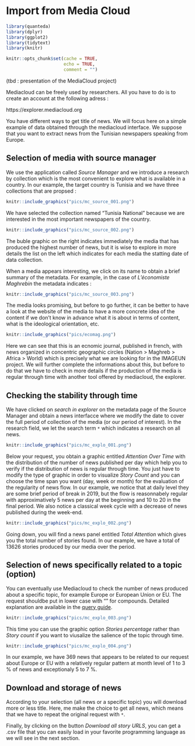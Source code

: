 # Import from Media Cloud {#c11_mediacloud}

```r
library(quanteda)
library(dplyr)
library(ggplot2)
library(tidytext)
library(knitr)

knitr::opts_chunk$set(cache = TRUE,
                      echo = TRUE,
                      comment = "")


```






(tbd : presentation of the MediaCloud project)

Mediacloud can be freely used by researchers. All you have to do is to create an account at the following adress :

https://explorer.mediacloud.org


You have different ways to get title of news. We will focus here on a simple example of data obtained through the mediacloud interface. We suppose that you want to extract news from the Tunisian newspapers speaking from Europe.



## Selection of media with source manager

We use the application called *Source Manager* and we introduce a research by collection which is the most convenient to explore what is available in a country. In our example, the target country is Tunisia and we have three collections that are propsed : 

```r
knitr::include_graphics("pics/mc_source_001.png")
```

We have selected the collection named "Tunisia National" because we are interested in the most important newspapers of the country. 

```r
knitr::include_graphics("pics/mc_source_002.png")
```
The buble graphic on the right indicates immediately the media that has produced the highest number of news, but it is wise to explore in more details the list on the left which indicates for each media the statting date of data collection. 

When a media appears interesting, we click on its name to obtain a brief summary of the metadata. For example, in the case of *L'économiste Maghrebin* the metadata indicates :

```r
knitr::include_graphics("pics/mc_source_003.png")
```

The media looks promising,  but before to go further, it can be better to have a look at the website of the media to have a more concrete idea of the content if we don't know in advance what it is about in terms of content, what is the ideological orientation, etc. 


```r
knitr::include_graphics("pics/ecomag.png")
```

Here we can see that this is an ecnomic journal, published in french, with news organized in concentric geographic circles (Nation > Maghreb > Africa > World) which is precisely what we are looking for in the IMAGEUN project. We will further complete the informations about this, but before to do that we have to check in more details if the production of the media is regular through time with another tool offered by mediacloud, the explorer.

## Checking the stability through time

We have clicked on *search in explorer* on the metadata page of the Source Manager and obtain a news interfacce where we modify the date to cover the full period of collection of the media (or our period of interest). In the research field, we let the search term `*` which indicates a research on all news.

```r
knitr::include_graphics("pics/mc_explo_001.png")
```


Below your request, you obtain a graphic entitled *Attention Over Time* with the distribution of the number of news published per day which help you to verify if the distribution of news is regular through time. You just have to modify the type of graphic in order to visualize *Story Count* and you can choose the time span you want (day, week or month) for the evaluation of the regularity of news flow. In our example, we notice that at daily level they are some brief period of break in 2019, but the flow is reasonnabely regular with approximatively 5 news per day at the beginning and 10 to 20 in the final period. We also notice a classical week cycle with a decrease of news published during the week-end. 

```r
knitr::include_graphics("pics/mc_explo_002.png")
```

Going down, you will find a news panel entitled *Total Attention* which gives you the total number of stories found. In our example, we have a total of 13626 stories produced by our media over the period.




## Selection of news specifically related to a topic (option)

You can eventually use Mediacloud to check the number of news produced about a specific topic, for example Europe or European Union or EU. The request shouldbe put in lower case with "" for compounds. Detailed explanation are available in the [query guide](https://mediacloud.org/support/query-guide).

```r
knitr::include_graphics("pics/mc_explo_003.png")
```
This time you can use the graphic option *Stories percentage* rather than *Story count* if you want to viusalize the salience of the topic through time.

```r
knitr::include_graphics("pics/mc_explo_004.png")
```

In our example, we have 369 news that appears to be related to our request about Europe or EU with a relatively regular pattern at month level of 1 to 3 \% of news and exceptionaly 5 to 7 \%.

## Download and storage of news

According to your selection (all news or a specific topic) you will download more or less title. Here, me make the choice to get all news, which means that we have to repeat the original request with `*`.

Finally, by clicking on the button *Download all story URLS*, you can get a .csv file that you can easily load in your favorite programming language as we will see in the next section.

